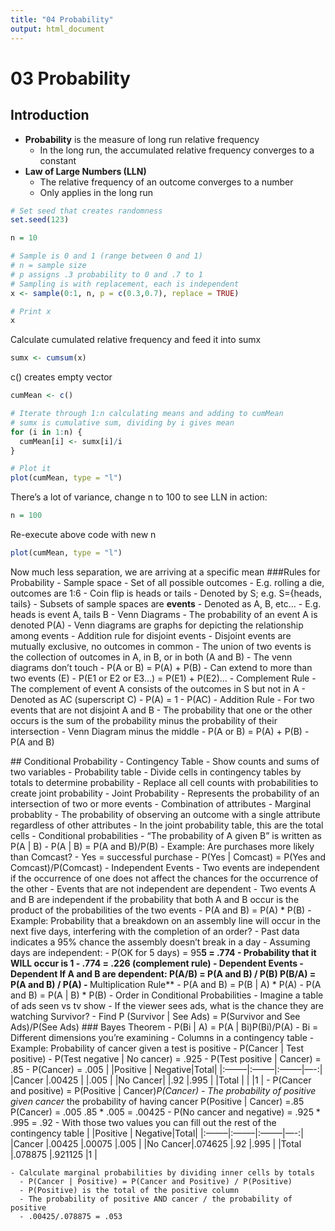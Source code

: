 ```yaml
---
title: "04 Probability"
output: html_document
---
```

# 03 Probability 
## Introduction
- **Probability** is the measure of long run relative frequency 
  - In the long run, the accumulated relative frequency converges to a constant
- **Law of Large Numbers (LLN)**
  - The relative frequency of an outcome converges to a number
  - Only applies in the long run
  
```r
# Set seed that creates randomness
set.seed(123)

n = 10

# Sample is 0 and 1 (range between 0 and 1)
# n = sample size
# p assigns .3 probability to 0 and .7 to 1
# Sampling is with replacement, each is independent
x <- sample(0:1, n, p = c(0.3,0.7), replace = TRUE)

# Print x
x
```
  
Calculate cumulated relative frequency and feed it into sumx
  
```r
sumx <- cumsum(x)
```

c() creates empty vector

```r
cumMean <- c()

# Iterate through 1:n calculating means and adding to cumMean
# sumx is cumulative sum, dividing by i gives mean
for (i in 1:n) {
  cumMean[i] <- sumx[i]/i
}

# Plot it
plot(cumMean, type = "l")
```

There's a lot of variance, change n to 100 to see LLN in action:
```r
n = 100
```

Re-execute above code with new n
```r
plot(cumMean, type = "l")
```
  Now much less separation, we are arriving at a specific mean
  ###Rules for Probability
  - Sample space
    - Set of all possible outcomes
    - E.g. rolling a die, outcomes are 1:6
      - Coin flip is heads or tails
    - Denoted by S; e.g. S={heads, tails}
    - Subsets of sample spaces are **events**
      - Denoted as A, B, etc...
      - E.g. heads is event A, tails B
  - Venn Diagrams 
    - The probability of an event A is denoted P(A)
    - Venn diagrams are graphs for depicting the relationship among events
  - Addition rule for disjoint events
    - Disjoint events are mutually exclusive, no outcomes in common
    - The union of two events is the collection of outcomes in A, in B, or in
      both (A and B)
    - The venn diagrams don't touch
    - P(A or B) = P(A) + P(B)
    - Can extend to more than two events (E)
      - P(E1 or E2 or E3...) = P(E1) + P(E2)...
  - Complement Rule
    - The complement of event A consists of the outcomes in S but not in A 
    - Denoted as AC (superscript C)
    - P(A) = 1 - P(AC)
  - Addition Rule
    - For two events that are not disjoint A and B
    - The probability that one or the other occurs is the sum of the probability
      minus the probability of their intersection
    - Venn Diagram minus the middle 
    - P(A or B) = P(A) + P(B) - P(A and B)
  
  
  ## Conditional Probability
  - Contingency Table
    - Show counts and sums of two variables
  - Probability table
    - Divide cells in contingency tables by totals to determine probability
    - Replace all cell counts with probabilities to create joint probability 
  - Joint Probability
    - Represents the probability of an intersection of two or more events 
      - Combination of attributes
  - Marginal probablity 
    - The probability of observing an outcome with a single attribute regardless 
    of other attributes
    - In the joint probability table, this are the total cells
  - Conditional probabilities 
    - "The probability of A given B" is written as P(A | B)
    - P(A | B) = P(A and B)/P(B)
    - Example: Are purchases more likely than Comcast?
      - Yes = successful purchase
      - P(Yes | Comcast) = P(Yes and Comcast)/P(Comcast)
  - Independent Events
    - Two events are independent if the occurrence of one does not affect the
      chances for the occurrence of the other
    - Events that are not independent are dependent
    - Two events A and B are independent if the probability that both A and B
      occur is the product of the probabilities of the two events
      - P(A and B) = P(A) * P(B)
    - Example: Probability that a breakdown on an assembly line will occur in 
      the next five days, interfering with the completion of an order?
      - Past data indicates a 95% chance the assembly doesn't break in a day
      - Assuming days are independent:
        - P(OK for 5 days) = 95**5 = .774
      - Probability that it WILL occur is 1 - .774 = .226 (complement rule)
  - Dependent Events
    - Dependent 
      If A and B are dependent:
        P(A/B) = P(A and B) / P(B)
        P(B/A) = P(A and B) / P(A)
    - **Multiplication Rule**
      - P(A and B) = P(B | A) * P(A)
      - P(A and B) = P(A | B) * P(B)
    - Order in Conditional Probabilities 
      - Imagine a table of ads seen vs tv show
      - If the viewer sees ads, what is the chance they are watching Survivor?
        - Find P (Survivor | See Ads)
          = P(Survivor and See Ads)/P(See Ads)
  ### Bayes Theorem
  - P(Bi | A) = P(A | Bi)P(Bi)/P(A)
  - Bi = Different dimensions you're examining
    - Columns in a contingency table
    - Example: Probability of cancer given a test is positive
      - P(Cancer | Test positive)
      - P(Test negative | No cancer) = .925
      - P(Test positive | Cancer) = .85
      - P(Cancer) = .005
        |         |Positive | Negative|Total|
        |:--------|:--------|:--------|----:|
        |Cancer   |.00425   |         |.005 |
        |No Cancer|         |.92      |.995 |
        |Total    |         |         |1    | 
    - P(Cancer and positive) = P(Positive | Cancer)*P(Cancer)
    - The probability of positive given cancer * the probability of having
      cancer
       P(Positive | Cancer) =.85
       P(Cancer) = .005
       .85 * .005
      = .00425
    - P(No cancer and negative) = .925 * .995 = .92
    - With those two values you can fill out the rest of the contingency table
        |         |Positive | Negative|Total|
        |:--------|:--------|:--------|----:|
        |Cancer   |.00425   |.00075   |.005 |
        |No Cancer|.074625  |.92      |.995 |
        |Total    |.078875  |.921125  |1    | 
        
    - Calculate marginal probabilities by dividing inner cells by totals
      - P(Cancer | Positive) = P(Cancer and Positive) / P(Positive)
      - P(Positive) is the total of the positive column
      - The probability of positive AND cancer / the probability of positive
      - .00425/.078875 = .053
        